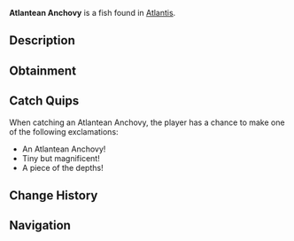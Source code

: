 {{FishInfobox
|image          = Atlantean Anchovy.png
|rarity         = Common
|sea            = First Sea
|location       = [[Atlantis]]
|sublocation    = 
|sources        = Fishing Rod
|radar_location = 
|xp             = 25
|weather        = 
|time           = 
|season         = 
|bait           = 
|base_weight    = 0.8
|base_value     = 40
|weight_range   = 0.6
|base_chance    = 85
|base_resil     = 95
}}
'''Atlantean Anchovy''' is a {{Rarity|Common}} fish found in [[Atlantis]].

== Description ==
{{Description|These small silver fish gather in massive schools throughout the sunken depths. Their scales have taken on a slight golden tinge from generations of exposure to ancient magic.|Bestiary Entry}}

== Obtainment ==
{{Description|Sunken's Depth Pool|Bestiary Hint}}
{{Fish Availability|
Atlantis/Sunken Depths
|top_rods      = 
Free Spirit Rod\287592\176015.19;
Leviathan's Fang Rod\281467.23\140949.06;
Trident Rod\275613.57\140562.57;
Azure Of Lagoon\270521.29\201552.86;
No-Life Rod\258628.49\202493.8;
Training Rod\217300.45\217300.45;
Flimsy Rod\167622.95\186411.48;
Long Rod\209579.16\160926.79;
Fast Rod\228251.95\204204.01;
Seraphic Rod\244800.49\201696.64;
Poseidon Rod\239467.4\155992.51;
Challenger's Rod\246492.14\200575.54;
Rod Of The Forgotten Fang\242385\184177.39;
Rod Of The Depths\239390.88\167789.98;
Blazebringer Rod\237013.34\183520.29;
Rod Of The Exalted One\236270.53\149174.01;
Ethereal Prism Rod\234167.28\43617.58;
Zeus Rod\233293.19\172449.71;
Astralhook Rod\232213.94\0;
Verdant Shear Rod\230150.76\172590.87;
Depthseeker Rod\224470.7\161610.77;
Avalanche Rod\222637.06\155678.6;
Volcanic Rod\222463.74\164364.78;
Steady Rod\104786.53\87234.18
|recommended   = Trident Rod
}}

== Catch Quips ==
When catching an Atlantean Anchovy, the player has a chance to make one of the following exclamations:
* An Atlantean Anchovy!
* Tiny but magnificent!
* A piece of the depths!

== Change History ==
{{Change History|{{subst:Current Version}}}}

== Navigation ==
{{Fish Navbox|Atlantis}}